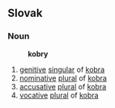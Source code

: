 ==Slovak==
===Noun===
:'''kobry'''
# [[genitive]] [[singular]] of [[kobra#Slovak|kobra]]
# [[nominative]] [[plural]] of [[kobra#Slovak|kobra]]
# [[accusative]] [[plural]] of [[kobra#Slovak|kobra]]
# [[vocative]] [[plural]] of [[kobra#Slovak|kobra]]